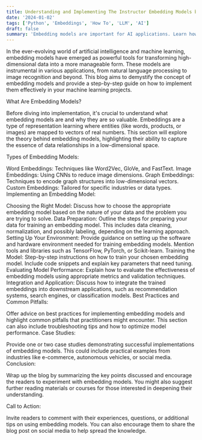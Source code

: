```yaml
---
title: Understanding and Implementing The Instructor Embedding Models by HKU NLP
date: '2024-01-02'
tags: ['Python', 'Embeddings', 'How To', 'LLM', 'AI']
draft: false
summary: 'Embedding models are important for AI applications. Learn how to run your own small embeddings model on your own hardware or servers to avoid paying for embedding apis.'
---
```


In the ever-evolving world of artificial intelligence and machine learning, embedding models have emerged as powerful tools for transforming high-dimensional data into a more manageable form. These models are instrumental in various applications, from natural language processing to image recognition and beyond. This blog aims to demystify the concept of embedding models and provide a step-by-step guide on how to implement them effectively in your machine learning projects.

What Are Embedding Models?

Before diving into implementation, it's crucial to understand what embedding models are and why they are so valuable. Embeddings are a type of representation learning where entities (like words, products, or images) are mapped to vectors of real numbers. This section will explore the theory behind embedding models, highlighting their ability to capture the essence of data relationships in a low-dimensional space.

Types of Embedding Models:

Word Embeddings: Techniques like Word2Vec, GloVe, and FastText.
Image Embeddings: Using CNNs to reduce image dimensions.
Graph Embeddings: Techniques to encode graph structures into low-dimensional vectors.
Custom Embeddings: Tailored for specific industries or data types.
Implementing an Embedding Model:

Choosing the Right Model:
Discuss how to choose the appropriate embedding model based on the nature of your data and the problem you are trying to solve.
Data Preparation:
Outline the steps for preparing your data for training an embedding model. This includes data cleaning, normalization, and possibly labeling, depending on the learning approach.
Setting Up Your Environment:
Provide guidance on setting up the software and hardware environment needed for training embedding models. Mention tools and libraries such as TensorFlow, PyTorch, or Scikit-learn.
Training the Model:
Step-by-step instructions on how to train your chosen embedding model. Include code snippets and explain key parameters that need tuning.
Evaluating Model Performance:
Explain how to evaluate the effectiveness of embedding models using appropriate metrics and validation techniques.
Integration and Application:
Discuss how to integrate the trained embeddings into downstream applications, such as recommendation systems, search engines, or classification models.
Best Practices and Common Pitfalls:

Offer advice on best practices for implementing embedding models and highlight common pitfalls that practitioners might encounter. This section can also include troubleshooting tips and how to optimize model performance.
Case Studies:

Provide one or two case studies demonstrating successful implementations of embedding models. This could include practical examples from industries like e-commerce, autonomous vehicles, or social media.
Conclusion:

Wrap up the blog by summarizing the key points discussed and encourage the readers to experiment with embedding models. You might also suggest further reading materials or courses for those interested in deepening their understanding.

Call to Action:

Invite readers to comment with their experiences, questions, or additional tips on using embedding models. You can also encourage them to share the blog post on social media to help spread the knowledge.